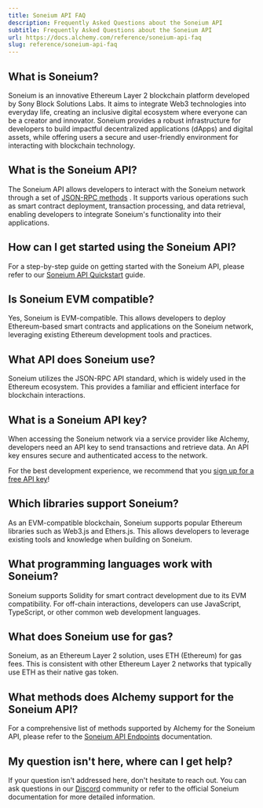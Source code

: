 ```yaml
---
title: Soneium API FAQ
description: Frequently Asked Questions about the Soneium API
subtitle: Frequently Asked Questions about the Soneium API
url: https://docs.alchemy.com/reference/soneium-api-faq
slug: reference/soneium-api-faq
---
```


## What is Soneium?

Soneium is an innovative Ethereum Layer 2 blockchain platform developed by Sony Block Solutions Labs. It aims to integrate Web3 technologies into everyday life, creating an inclusive digital ecosystem where everyone can be a creator and innovator. Soneium provides a robust infrastructure for developers to build impactful decentralized applications (dApps) and digital assets, while offering users a secure and user-friendly environment for interacting with blockchain technology.

## What is the Soneium API?

The Soneium API allows developers to interact with the Soneium network through a set of [JSON-RPC methods](/reference/soneium-api-endpoints) . It supports various operations such as smart contract deployment, transaction processing, and data retrieval, enabling developers to integrate Soneium's functionality into their applications.

## How can I get started using the Soneium API?

For a step-by-step guide on getting started with the Soneium API, please refer to our [Soneium API Quickstart](/reference/soneium-api-quickstart) guide.

## Is Soneium EVM compatible?

Yes, Soneium is EVM-compatible. This allows developers to deploy Ethereum-based smart contracts and applications on the Soneium network, leveraging existing Ethereum development tools and practices.

## What API does Soneium use?

Soneium utilizes the JSON-RPC API standard, which is widely used in the Ethereum ecosystem. This provides a familiar and efficient interface for blockchain interactions.

## What is a Soneium API key?

When accessing the Soneium network via a service provider like Alchemy, developers need an API key to send transactions and retrieve data. An API key ensures secure and authenticated access to the network.

For the best development experience, we recommend that you [sign up for a free API key](https://dashboard.alchemy.com/signup/)!

## Which libraries support Soneium?

As an EVM-compatible blockchain, Soneium supports popular Ethereum libraries such as Web3.js and Ethers.js. This allows developers to leverage existing tools and knowledge when building on Soneium.

## What programming languages work with Soneium?

Soneium supports Solidity for smart contract development due to its EVM compatibility. For off-chain interactions, developers can use JavaScript, TypeScript, or other common web development languages.

## What does Soneium use for gas?

Soneium, as an Ethereum Layer 2 solution, uses ETH (Ethereum) for gas fees. This is consistent with other Ethereum Layer 2 networks that typically use ETH as their native gas token.

## What methods does Alchemy support for the Soneium API?

For a comprehensive list of methods supported by Alchemy for the Soneium API, please refer to the [Soneium API Endpoints](/reference/soneium-api-endpoints) documentation.

## My question isn't here, where can I get help?

If your question isn't addressed here, don't hesitate to reach out. You can ask questions in our [Discord](https://alchemy.com/discord) community or refer to the official Soneium documentation for more detailed information.
